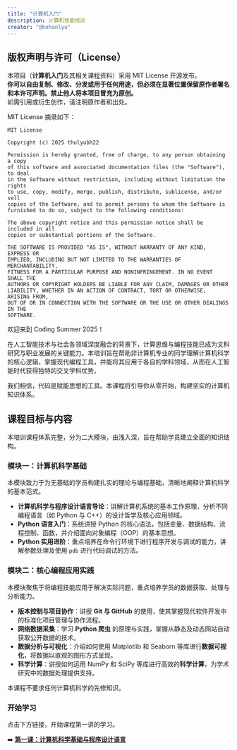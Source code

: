 ```yaml
---
title: "计算机入门"
description: 计算机技能培训
creator: "@bohanlyu"
---
```


## 版权声明与许可（License）

本项目（**计算机入门**及其相关课程资料）采用 MIT License 开源发布。  
**你可以自由复制、修改、分发或用于任何用途，但必须在显著位置保留原作者署名和本许可声明。禁止他人将本项目冒充为原创。**  
如需引用或衍生创作，请注明原作者和出处。

MIT License 摘录如下：

```text
MIT License

Copyright (c) 2025 thulyubh22

Permission is hereby granted, free of charge, to any person obtaining a copy
of this software and associated documentation files (the "Software"), to deal
in the Software without restriction, including without limitation the rights
to use, copy, modify, merge, publish, distribute, sublicense, and/or sell
copies of the Software, and to permit persons to whom the Software is
furnished to do so, subject to the following conditions:

The above copyright notice and this permission notice shall be included in all
copies or substantial portions of the Software.

THE SOFTWARE IS PROVIDED "AS IS", WITHOUT WARRANTY OF ANY KIND, EXPRESS OR
IMPLIED, INCLUDING BUT NOT LIMITED TO THE WARRANTIES OF MERCHANTABILITY,
FITNESS FOR A PARTICULAR PURPOSE AND NONINFRINGEMENT. IN NO EVENT SHALL THE
AUTHORS OR COPYRIGHT HOLDERS BE LIABLE FOR ANY CLAIM, DAMAGES OR OTHER
LIABILITY, WHETHER IN AN ACTION OF CONTRACT, TORT OR OTHERWISE, ARISING FROM,
OUT OF OR IN CONNECTION WITH THE SOFTWARE OR THE USE OR OTHER DEALINGS IN THE
SOFTWARE.
```

:::{.callout-tip}
欢迎来到 Coding Summer 2025！
:::

在人工智能技术与社会各领域深度融合的背景下，计算思维与编程技能已成为文科研究与职业发展的关键能力。本培训旨在帮助非计算机专业的同学理解计算机科学的核心逻辑，掌握现代编程工具，并能将其应用于各自的学科领域，从而在人工智能时代获得独特的交叉学科优势。

我们相信，代码是赋能思想的工具。本课程将引导你从零开始，构建坚实的计算机知识体系。

## **课程目标与内容**

本培训课程体系完整，分为二大模块，由浅入深，旨在帮助学员建立全面的知识结构。

### **模块一：计算机科学基础**

本模块致力于为无基础的学员构建扎实的理论与编程基础，清晰地阐释计算机科学的基本范式。

  * **计算机科学与程序设计语言导论**：讲解计算机系统的基本工作原理，分析不同编程语言（如 Python 与 C++）的设计哲学及核心应用领域。
  * **Python 语言入门**：系统讲授 Python 的核心语法，包括变量、数据结构、流程控制、函数，并介绍面向对象编程（OOP）的基本思想。
  * **Python 实用进阶**：重点培养在命令行环境下进行程序开发与调试的能力，讲解参数处理及使用 `pdb` 进行代码调试的方法。


### **模块二：核心编程应用实践**

本模块聚焦于将编程技能应用于解决实际问题，重点培养学员的数据获取、处理与分析能力。

  * **版本控制与项目协作**：讲授 **Git 与 GitHub** 的使用，使其掌握现代软件开发中的标准化项目管理与协作流程。
  * **网络数据采集**：学习 **Python 爬虫** 的原理与实践，掌握从静态及动态网站自动获取公开数据的技术。
  * **数据分析与可视化**：介绍如何使用 Matplotlib 和 Seaborn 等库进行**数据可视化**，将数据以直观的图形方式呈现。
  * **科学计算**：讲授如何运用 NumPy 和 SciPy 等库进行高效的**科学计算**，为学术研究中的数据处理提供支持。

:::{.callout-tip}
本课程不要求任何计算机科学的先修知识。
:::

### **开始学习**

点击下方链接，开始课程第一讲的学习。

➡️ **[第一课：计算机科学基础与程序设计语言](Lessons/lesson1.qmd)**
